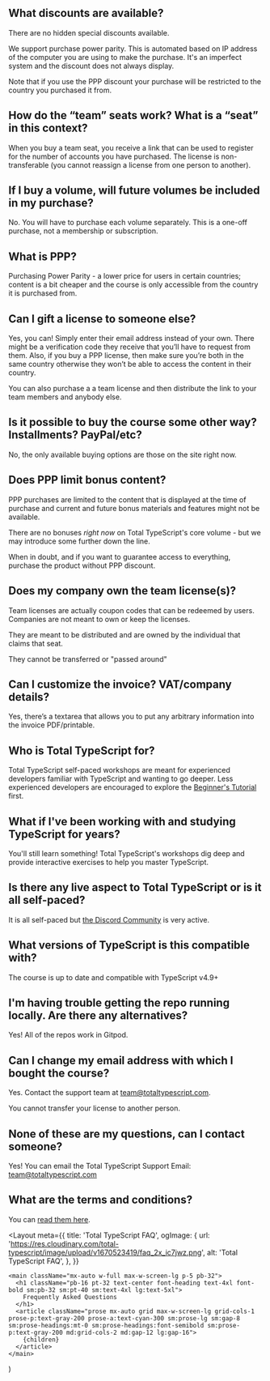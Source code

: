 <div>

## What discounts are available?

There are no hidden special discounts available.

We support purchase power parity. This is automated based on IP address of the computer you are using to make the purchase. It's an imperfect system and the discount does not always display.

Note that if you use the PPP discount your purchase will be restricted to the country you purchased it from.

</div>
<div>

## How do the “team” seats work? What is a “seat” in this context?

When you buy a team seat, you receive a link that can be used to register for the number of accounts you have purchased. The license is non-transferable (you cannot reassign a license from one person to another).

</div>
<div>

## If I buy a volume, will future volumes be included in my purchase?

No. You will have to purchase each volume separately. This is a one-off purchase, not a membership or subscription.

</div>
<div>

## What is PPP?

Purchasing Power Parity - a lower price for users in certain countries; content is a bit cheaper and the course is only accessible from the country it is purchased from.

</div>
<div>

## Can I gift a license to someone else?

Yes, you can! Simply enter their email address instead of your own. There might be a verification code they receive that you’ll have to request from them. Also, if you buy a PPP license, then make sure you’re both in the same country otherwise they won’t be able to access the content in their country.

You can also purchase a a team license and then distribute the link to your team members and anybody else.

</div>
<div>

## Is it possible to buy the course some other way? Installments? PayPal/etc?

No, the only available buying options are those on the site right now.

</div>
<div>

## Does PPP limit bonus content?

PPP purchases are limited to the content that is displayed at the time of purchase and current and future bonus materials and features might not be available.

There are no bonuses _right now_ on Total TypeScript's core volume - but we may introduce some further down the line.

When in doubt, and if you want to guarantee access to everything, purchase the product without PPP discount.

</div>
<div>

## Does my company own the team license(s)?

Team licenses are actually coupon codes that can be redeemed by users. Companies are not meant to own or keep the licenses.

They are meant to be distributed and are owned by the individual that claims that seat.

They cannot be transferred or "passed around"

</div>
<div>

## Can I customize the invoice? VAT/company details?

Yes, there’s a textarea that allows you to put any arbitrary information into the invoice PDF/printable.

</div>
<div>

## Who is Total TypeScript for?

Total TypeScript self-paced workshops are meant for experienced developers familiar with TypeScript and wanting to go deeper. Less experienced developers are encouraged to explore the [Beginner's Tutorial](/tutorials/beginners-typescript) first.

</div>
<div>

## What if I've been working with and studying TypeScript for years?

You'll still learn something! Total TypeScript's workshops dig deep and provide interactive exercises to help you master TypeScript.

</div>
<div>

## Is there any live aspect to Total TypeScript or is it all self-paced?

It is all self-paced but [the Discord Community](/discord) is very active.

</div>
<div>

## What versions of TypeScript is this compatible with?

The course is up to date and compatible with TypeScript v4.9+

</div>
<div>

## I'm having trouble getting the repo running locally. Are there any alternatives?

Yes! All of the repos work in Gitpod.

</div>
<div>

## Can I change my email address with which I bought the course?

Yes. Contact the support team at [team@totaltypescript.com](mailto:team@totaltypescript.com?subject=Total%20TypeScript:%20Email%20Change%20Request).

You cannot transfer your license to another person.

</div>
<div>

## None of these are my questions, can I contact someone?

Yes! You can email the Total TypeScript Support Email: [team@totaltypescript.com](mailto:team@totaltypescript.com?subject=Total%20TypeScript:%20Email%20Question)

</div>
<div>

## What are the terms and conditions?

You can [read them here](/privacy).

</div>


  <Layout
    meta={{
      title: 'Total TypeScript FAQ',
      ogImage: {
        url: 'https://res.cloudinary.com/total-typescript/image/upload/v1670523419/faq_2x_ic7jwz.png',
        alt: 'Total TypeScript FAQ',
      },
    }}
  >
    <main className="mx-auto w-full max-w-screen-lg p-5 pb-32">
      <h1 className="pb-16 pt-32 text-center font-heading text-4xl font-bold sm:pb-32 sm:pt-40 sm:text-4xl lg:text-5xl">
        Frequently Asked Questions
      </h1>
      <article className="prose mx-auto grid max-w-screen-lg grid-cols-1 prose-p:text-gray-200 prose-a:text-cyan-300 sm:prose-lg sm:gap-8 sm:prose-headings:mt-0 sm:prose-headings:font-semibold sm:prose-p:text-gray-200 md:grid-cols-2 md:gap-12 lg:gap-16">
        {children}
      </article>
    </main>
  </Layout>
)
